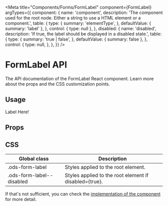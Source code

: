 
<Meta
  title="Components/Forms/FormLabel"
  component={FormLabel}
  argTypes={{
    component: {
      name: 'component',
      description:
        'The component used for the root node. Either a string to use a HTML element or a component.',
      table: {
        type: {
          summary: 'elementType',
        },
        defaultValue: { summary: 'label' },
      },
      control: { type: null },
    },
    disabled: {
      name: 'disabled',
      description:
        'If true, the label should be displayed in a disabled state.',
      table: {
        type: {
          summary: 'true | false',
        },
        defaultValue: { summary: false },
      },
      control: {
        type: null,
      },
    },
  }}
/>

# FormLabel API

The API documentation of the FormLabel React component. Learn more about the props and the CSS customization points.

## Usage

<Canvas withSource="open">
  <Story name="usage">
    <FormLabel>Label Here!</FormLabel>
  </Story>
</Canvas>

## Props

<ArgsTable story="Usage" of="." />

## CSS

| Global class              | Description                                            |
| ------------------------- | ------------------------------------------------------ |
| .ods-form-label           | Styles applied to the root element.                    |
| .ods-form-label--disabled | Styles applied to the root element if disabled={true}. |

If that's not sufficient, you can check the [implementation of the component](https://github.com/ocean-ds/ocean-web/blob/master/packages/ocean-react/src/FormLabel/FormLabel.tsx) for more detail.
